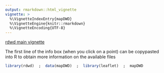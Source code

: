 ```yaml
---
output: rmarkdown::html_vignette
vignette: >
  %\VignetteIndexEntry{mapDWD}
  %\VignetteEngine{knitr::rmarkdown}
  %\VignetteEncoding{UTF-8}
---
```


[rdwd main vignette](rdwd.html)


The first line of the info box (when you click on a point)
can be copypasted into R to obtain more information on the available files

```r
library(rdwd)  ;  data(mapDWD)  ;  library(leaflet)  ;  mapDWD
```

